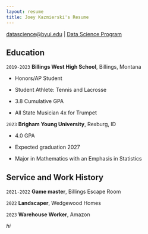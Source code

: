 ```yaml
---
layout: resume
title: Joey Kazmierski's Resume
---
```


<div id="webaddress">
<a href="datascience@byui.edu">datascience@byui.edu</a>
| <a href="https://byuidatascience.github.io/development.html">Data Science Program</a>
</div>

<!-- https://www.monique.tech/the-art-of-markdown -->


## Education

`2019-2023`
__Billings West High School__, Billings, Montana

- Honors/AP Student

- Student Athlete: Tennis and Lacrosse

- 3.8 Cumulative GPA

- All State Musician 4x for Trumpet

`2023`
__Brigham Young University__, Rexburg, ID

- 4.0 GPA

- Expected graduation 2027

- Major in Mathematics with an Emphasis in Statistics

## Service and Work History

`2021-2022`
__Game master__, Billings Escape Room


`2022`
__Landscaper__, Wedgewood Homes

`2023`
__Warehouse Worker__, Amazon

_hi_


<!-- ### Footer

Last updated: May 2013 -->

